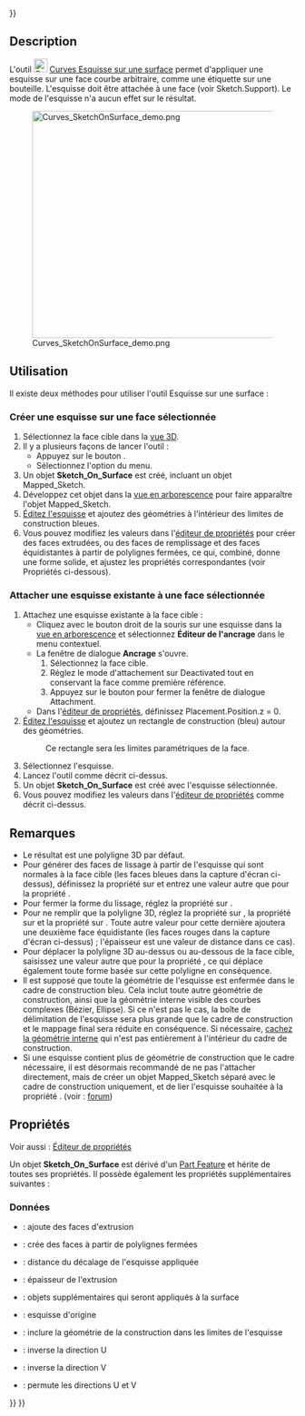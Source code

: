 <languages/>
{{UnfinishedDocu{{#translation:}}}}

{{Docnav/fr
|[[Curves_IsoCurve/fr|Courbes iso]]
|[[Curves_Sweep2Rails/fr|Balayage]]
|[[Curves_Workbench/fr|Atelier Curves]]
|IconL=Curves_IsoCurve.svg
|IconR=Curves_Sweep2Rails.svg
|IconC=Curves_workbench_icon.svg
}}

{{GuiCommand/fr
|Name=Curves SketchOnSurface
|Name/fr=Curves Esquisse sur une surface
|MenuLocation=Surfaces → Créer une esquisse sur une surface
|Workbenches=[[Curves_Workbench/fr|Curves]]
}}

==Description==

L'outil [[Image:Curves_SketchOnSurface.svg|24px]] [[Curves_SketchOnSurface/fr|Curves Esquisse sur une surface]] permet d'appliquer une esquisse sur une face courbe arbitraire, comme une étiquette sur une bouteille. L'esquisse doit être attachée à une face (voir Sketch.Support). Le mode {{incode|Map}} de l'esquisse n'a aucun effet sur le résultat.

[[File:Curves_SketchOnSurface_demo.png|600x400px]]

{{Caption|Ci-dessus : l'objet {{incode|Sketch_On_Surface}} appliqué à la face du cylindre (à gauche) et l'esquisse source en mode édition (à droite)}}

<span id="Usage"></span>
==Utilisation==

Il existe deux méthodes pour utiliser l'outil Esquisse sur une surface :

<span id="Creating_a_sketch_on_a_selected_face"></span>
===Créer une esquisse sur une face sélectionnée===

# Sélectionnez la face cible dans la [[3D_view/fr|vue 3D]]. 
# Il y a plusieurs façons de lancer l'outil :
#* Appuyez sur le bouton {{Button|[[Image:Curves_SketchOnSurface.svg|16px]] [[Curves_SketchOnSurface/fr|Créer une esquisse sur une surface]]}}.
#* Sélectionnez l'option {{MenuCommand|Surfaces → [[Image:Curves_SketchOnSurface.svg|16px]] Créer une esquisse sur une surface}} du menu.
# Un objet '''Sketch_On_Surface''' est créé, incluant un objet Mapped_Sketch.
# Développez cet objet dans la [[Tree_view/fr|vue en arborescence]] pour faire apparaître l'objet Mapped_Sketch.
# [[Sketcher_EditSketch/fr|Éditez l'esquisse]] et ajoutez des géométries à l'intérieur des limites de construction bleues.
# Vous pouvez modifiez les valeurs dans l'[[Property_editor/fr|éditeur de propriétés]] pour créer des faces extrudées, ou des faces de remplissage et des faces équidistantes à partir de polylignes fermées, ce qui, combiné, donne une forme solide, et ajustez les propriétés correspondantes (voir Propriétés ci-dessous).

<span id="Attaching_an_existing_sketch_to_a_selected_face"></span>
===Attacher une esquisse existante à une face sélectionnée===

# Attachez une esquisse existante à la face cible :
#* Cliquez avec le bouton droit de la souris sur une esquisse dans la [[Tree_view/fr|vue en arborescence]] et sélectionnez '''Éditeur de l'ancrage''' dans le menu contextuel.
#* La fenêtre de dialogue '''Ancrage''' s'ouvre.
#*# Sélectionnez la face cible.
#*# Réglez le mode d'attachement sur Deactivated tout en conservant la face comme première référence.
#*# Appuyez sur le bouton {{Button|OK}} pour fermer la fenêtre de dialogue Attachment.
#* Dans l'[[Property_editor/fr|éditeur de propriétés]], définissez Placement.Position.z = 0.
# [[Sketcher_EditSketch/fr|Éditez l'esquisse]] et ajoutez un rectangle de construction (bleu) autour des géométries.
#: Ce rectangle sera les limites paramétriques de la face.
# Sélectionnez l'esquisse.
# Lancez l'outil comme décrit ci-dessus.
# Un objet '''Sketch_On_Surface''' est créé avec l'esquisse sélectionnée.
# Vous pouvez modifiez les valeurs dans l'[[Property_editor/fr|éditeur de propriétés]] comme décrit ci-dessus.

<span id="Notes"></span>
==Remarques==

* Le résultat est une polyligne 3D par défaut.
* Pour générer des faces de lissage à partir de l'esquisse qui sont normales à la face cible (les faces bleues dans la capture d'écran ci-dessus), définissez la propriété {{PropertyData|Fill Extrusion}} sur {{True}} et entrez une valeur autre que {{Value|0.0}} pour la propriété {{PropertyData|Thickness}}.
* Pour fermer la forme du lissage, réglez la propriété {{PropertyData|Fill Faces}} sur {{True}}.
* Pour ne remplir que la polyligne 3D, réglez la propriété {{PropertyData|Fill Extrusion}} sur {{False}}, la propriété {{PropertyData|Fill Faces}} sur {{True}} et la propriété {{PropertyData|Thickness}} sur {{Value|0.0}}. Toute autre valeur pour cette dernière ajoutera une deuxième face équidistante (les faces rouges dans la capture d'écran ci-dessus) ; l'épaisseur est une valeur de distance dans ce cas).
* Pour déplacer la polyligne 3D au-dessus ou au-dessous de la face cible, saisissez une valeur autre que {{Value|0.0}} pour la propriété {{PropertyData|Offset}}, ce qui déplace également toute forme basée sur cette polyligne en conséquence.
* Il est supposé que toute la géométrie de l'esquisse est enfermée dans le cadre de construction bleu. Cela inclut toute autre géométrie de construction, ainsi que la géométrie interne visible des courbes complexes (Bézier, Ellipse). Si ce n'est pas le cas, la boîte de délimitation de l'esquisse sera plus grande que le cadre de construction et le mappage final sera réduite en conséquence. Si nécessaire, [[Sketcher_RestoreInternalAlignmentGeometry/fr|cachez la géométrie interne]] qui n'est pas entièrement à l'intérieur du cadre de construction.
* Si une esquisse contient plus de géométrie de construction que le cadre nécessaire, il est désormais recommandé de ne pas l'attacher directement, mais de créer un objet Mapped_Sketch séparé avec le cadre de construction uniquement, et de lier l'esquisse souhaitée à la propriété {{PropertyData|Extra Objects}}. (voir : [https://forum.freecad.org/viewtopic.php?p=819612&hilit=Sketch+on+Surface#p819622 forum])

<span id="Properties"></span>
==Propriétés==

Voir aussi : [[Property_editor/fr|Éditeur de propriétés]]

Un objet '''Sketch_On_Surface''' est dérivé d'un [[Part_Feature/fr|Part Feature]] et hérite de toutes ses propriétés. Il possède également les propriétés supplémentaires suivantes :

<span id="Data"></span>
===Données===

{{TitleProperty|Settings}}

* {{PropertyData|Fill Extrusion|Bool}} : ajoute des faces d'extrusion
* {{PropertyData|Fill Faces|Bool}} : crée des faces à partir de polylignes fermées
* {{PropertyData|Offset|Float}} : distance du décalage de l'esquisse appliquée
* {{PropertyData|Thickness|Float}} : épaisseur de l'extrusion

{{TitleProperty|SketchOnSurface}}

* {{PropertyData|Extra Objects|LinkList}} : objets supplémentaires qui seront appliqués à la surface
* {{PropertyData|Sketch|Link}} : esquisse d'origine

{{TitleProperty|Touchup}}

* {{PropertyData|Construction Bounds|Bool}} : inclure la géométrie de la construction dans les limites de l'esquisse
* {{PropertyData|Reverse U|Bool}} : inverse la direction U
* {{PropertyData|Reverse V|Bool}} : inverse la direction V
* {{PropertyData|Swap UV|Bool}} : permute les directions U et V


{{Docnav/fr
|[[Curves_IsoCurve/fr|Courbes iso]]
|[[Curves_Sweep2Rails/fr|Balayage]]
|[[Curves_Workbench/fr|Atelier Curves]]
|IconL=Curves_IsoCurve.svg
|IconR=Curves_Sweep2Rails.svg
|IconC=Curves_workbench_icon.svg
}}

{{Curves Tools navi{{#translation:}}}}
{{Userdocnavi{{#translation:}}}}